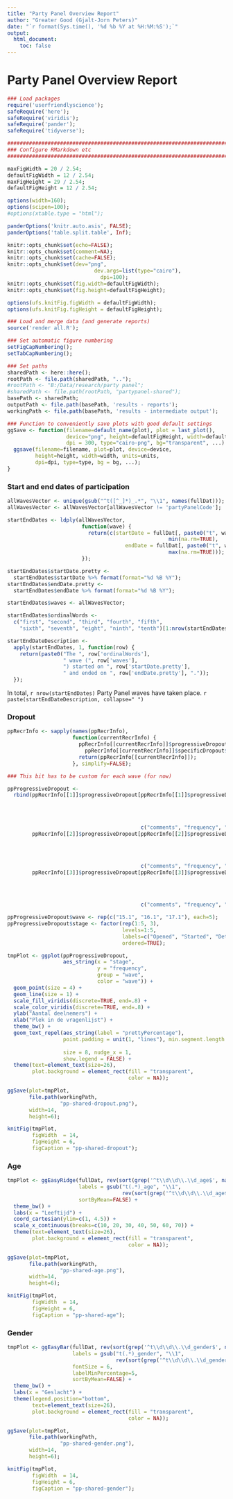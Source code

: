 ```yaml
---
title: "Party Panel Overview Report"
author: "Greater Good (Gjalt-Jorn Peters)"
date: "`r format(Sys.time(), '%d %b %Y at %H:%M:%S');`"
output:
  html_document:
    toc: false
---
```


Party Panel Overview Report {.tabset}
====================================

<!--------------------------------------------------------------------->
<!--------------------------------------------------------------------->
<!--------------------------------------------------------------------->
<!--------------------------------------------------------------------->

```r
### Load packages
require('userfriendlyscience');
safeRequire('here');
safeRequire('viridis');
safeRequire('pander');
safeRequire('tidyverse');

###########################################################################
### Configure RMarkdown etc
###########################################################################

maxFigWidth = 20 / 2.54;
defaultFigWidth = 12 / 2.54;
maxFigHeight = 29 / 2.54;
defaultFigHeight = 12 / 2.54;

options(width=160);
options(scipen=100);
#options(xtable.type = "html");

panderOptions('knitr.auto.asis', FALSE);
panderOptions('table.split.table', Inf);

knitr::opts_chunk$set(echo=FALSE);
knitr::opts_chunk$set(comment=NA);
knitr::opts_chunk$set(cache=FALSE);
knitr::opts_chunk$set(dev="png",
		  		            dev.args=list(type="cairo"),
			    	          dpi=100);
knitr::opts_chunk$set(fig.width=defaultFigWidth);
knitr::opts_chunk$set(fig.height=defaultFigHeight);

options(ufs.knitFig.figWidth = defaultFigWidth);
options(ufs.knitFig.figHeight = defaultFigHeight);

### Load and merge data (and generate reports)
source('render all.R');

### Set automatic figure numbering
setFigCapNumbering();
setTabCapNumbering();

### Set paths
sharedPath <- here::here();
rootPath <- file.path(sharedPath, "..");
#rootPath <- "B:/Data/research/party panel";
#sharedPath <- file.path(rootPath, "partypanel-shared");
basePath <- sharedPath;
outputPath <- file.path(basePath, 'results - reports');
workingPath <- file.path(basePath, 'results - intermediate output');

### Function to conveniently save plots with good default settings
ggSave <- function(filename=default_name(plot), plot = last_plot(),
                   device="png", height=defaultFigHeight, width=defaultFigWidth, units="in",
                   dpi = 300, type="cairo-png", bg="transparent", ...) {
  ggsave(filename=filename, plot=plot, device=device,
         height=height, width=width, units=units,
         dpi=dpi, type=type, bg = bg, ...);
}

```

### Start and end dates of participation

```r

allWavesVector <- unique(gsub("^t([^_]*)_.*", "\\1", names(fullDat)));
allWavesVector <- allWavesVector[allWavesVector != 'partyPanelCode'];

startEndDates <- ldply(allWavesVector,
                        function(wave) {
                          return(c(startDate = fullDat[, paste0("t", wave, "_submitdate")] %>%
                                                    min(na.rm=TRUE),
                                      endDate = fullDat[, paste0("t", wave, "_submitdate")] %>%
                                                    max(na.rm=TRUE)));
                        });

startEndDates$startDate.pretty <-
  startEndDates$startDate %>% format(format="%d %B %Y");
startEndDates$endDate.pretty <-
  startEndDates$endDate %>% format(format="%d %B %Y");

startEndDates$waves <- allWavesVector;

startEndDates$ordinalWords <-
  c("first", "second", "third", "fourth", "fifth",
    "sixth", "seventh", "eight", "ninth", "tenth")[1:nrow(startEndDates)]

startEndDateDescription <-
  apply(startEndDates, 1, function(row) {
    return(paste0("The ", row['ordinalWords'],
                  " wave (", row['waves'],
                  ") started on ", row['startDate.pretty'],
                  " and ended on ", row['endDate.pretty'], "."));
  });

```

In total, `r nrow(startEndDates)` Party Panel waves have taken place. `r paste(startEndDateDescription, collapse=" ")`

### Dropout

```r

ppRecrInfo <- sapply(names(ppRecrInfo),
                     function(currentRecrInfo) {
                       ppRecrInfo[[currentRecrInfo]]$progressiveDropout$comments <-
                         ppRecrInfo[[currentRecrInfo]]$specificDropout$comments[-nrow(ppRecrInfo[[currentRecrInfo]]$specificDropout)];
                       return(ppRecrInfo[[currentRecrInfo]]);
                     }, simplify=FALSE);

### This bit has to be custom for each wave (for now)

ppProgressiveDropout <-
  rbind(ppRecrInfo[[1]]$progressiveDropout[ppRecrInfo[[1]]$progressiveDropout$comments %in% c("intro",
                                                                                              "partyhabits",
                                                                                              "strngXTC_general",
                                                                                              "demographics",
                                                                                              "ending"),
                                           c("comments", "frequency", "prettyPercentage")],
        ppRecrInfo[[2]]$progressiveDropout[ppRecrInfo[[2]]$progressiveDropout$comments %in% c("intro",
                                                                                              "partyBehavior",
                                                                                              "faFriendGeneric",
                                                                                              "demographics",
                                                                                              "ending"),
                                           c("comments", "frequency", "prettyPercentage")],
        ppRecrInfo[[3]]$progressiveDropout[ppRecrInfo[[3]]$progressiveDropout$comments %in% c("intro",
                                                                                              "partyBehavior",
                                                                                              "epGeneral",
                                                                                              "demographics",
                                                                                              "ending"),
                                           c("comments", "frequency", "prettyPercentage")]);

ppProgressiveDropout$wave <- rep(c("15.1", "16.1", "17.1"), each=5);
ppProgressiveDropout$stage <- factor(rep(1:5, 3),
                                     levels=1:5,
                                     labels=c("Opened", "Started", "Determinants", "Demographic", "Finished"),
                                     ordered=TRUE);

tmpPlot <- ggplot(ppProgressiveDropout, 
                  aes_string(x = "stage",
                             y = "frequency",
                             group = "wave",
                             color = "wave")) +
  geom_point(size = 4) + 
  geom_line(size = 1) +
  scale_fill_viridis(discrete=TRUE, end=.8) +
  scale_color_viridis(discrete=TRUE, end=.8) +
  ylab("Aantal deelnemers") + 
  xlab("Plek in de vragenlijst") +
  theme_bw() +
  geom_text_repel(aes_string(label = "prettyPercentage"), 
                  point.padding = unit(1, "lines"), min.segment.length = unit(0.05, 
                                                                              "lines"),
                  size = 8, nudge_x = 1,
                  show.legend = FALSE) +
  theme(text=element_text(size=26),
        plot.background = element_rect(fill = "transparent",
                                       color = NA));

ggSave(plot=tmpPlot,
       file.path(workingPath,
                 "pp-shared-dropout.png"),
       width=14,
       height=6);

knitFig(tmpPlot,
        figWidth  = 14,
        figHeight = 6,
        figCaption = "pp-shared-dropout");

```

### Age

```r

tmpPlot <- ggEasyRidge(fullDat, rev(sort(grep('^t\\d\\d\\.\\d_age$', names(fullDat), value=TRUE))),
                       labels = gsub("t(.*)_age", "\\1",
                                     rev(sort(grep('^t\\d\\d\\.\\d_age$', names(fullDat), value=TRUE)))),
                       sortByMean=FALSE) +
  theme_bw() +
  labs(x = "Leeftijd") +
  coord_cartesian(ylim=c(1, 4.5)) +
  scale_x_continuous(breaks=c(10, 20, 30, 40, 50, 60, 70)) +
  theme(text=element_text(size=26),
        plot.background = element_rect(fill = "transparent",
                                       color = NA));

ggSave(plot=tmpPlot,
       file.path(workingPath,
                 "pp-shared-age.png"),
       width=14,
       height=6);

knitFig(tmpPlot,
        figWidth  = 14,
        figHeight = 6,
        figCaption = "pp-shared-age");

```

### Gender

```r

tmpPlot <- ggEasyBar(fullDat, rev(sort(grep('^t\\d\\d\\.\\d_gender$', names(fullDat), value=TRUE))),
                     labels = gsub("t(.*)_gender", "\\1",
                                   rev(sort(grep('^t\\d\\d\\.\\d_gender$', names(fullDat), value=TRUE)))),
                     fontSize = 6,
                     labelMinPercentage=5,
                     sortByMean=FALSE) +
  theme_bw() +
  labs(x = "Geslacht") +
  theme(legend.position="bottom",
        text=element_text(size=26),
        plot.background = element_rect(fill = "transparent",
                                       color = NA));

ggSave(plot=tmpPlot,
       file.path(workingPath,
                 "pp-shared-gender.png"),
       width=14,
       height=6);

knitFig(tmpPlot,
        figWidth  = 14,
        figHeight = 6,
        figCaption = "pp-shared-gender");

```
